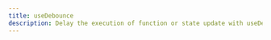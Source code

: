 ---
title: useDebounce
description: Delay the execution of function or state update with useDebounce.
---

<ComponentPreview name="hooks/use-debounce" />